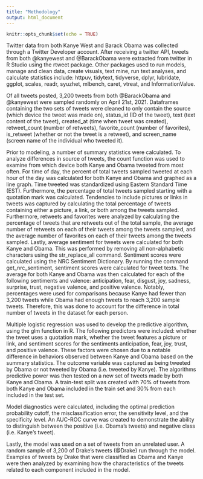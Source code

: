 ```yaml
---
title: "Methodology"
output: html_document
---
```


```r
knitr::opts_chunk$set(echo = TRUE)
```

Twitter data from both Kanye West and Barack Obama was collected through a Twitter Developer account. After receiving a twitter API, tweets from both @kanyewest and @BarackObama were extracted from twitter in R Studio using the rtweet package. Other packages used to run models, manage and clean data, create visuals, text mine, run text analyses, and calculate statistics include: httpuv, tidytext, tidyverse, dplyr, lubridate, ggplot, scales, readr, syuzhet, mlbench, caret, vtreat, and InformationValue. 

Of all tweets posted, 3,200 tweets from both @BarackObama and @kanyewest were sampled randomly on April 21st, 2021. Dataframes containing the two sets of tweets were cleaned to only contain the source (which device the tweet was made on), status_id (ID of the tweet), text (text content of the tweet), created_at (time when tweet was created), retweet_count (number of retweets), favorite_count (number of favorites), is_retweet (whether or not the tweet is a retweet), and screen_name (screen name of the individual who tweeted it).

Prior to modeling, a number of summary statistics were calculated. To analyze differences in source of tweets, the count function was used to examine from which device both Kanye and Obama tweeted from most often. For time of day, the percent of total tweets sampled tweeted at each hour of the day was calculated for both Kanye and Obama and graphed as a line graph. Time tweeted was standardized using Eastern Standard Time (EST). Furthermore, the percentage of total tweets sampled starting with a quotation mark was calculated. Tendencies to include pictures or links in tweets was captured by calculating the total percentage of tweets containing either a picture, a link, or both among the tweets sampled. Furthermore, retweets and favorites were analyzed by calculating the percentage of tweets that are retweets out of the total sample, the average number of retweets on each of their tweets among the tweets sampled, and the average number of favorites on each of their tweets among the tweets sampled. Lastly, average sentiment for tweets were calculated for both Kanye and Obama. This was performed by removing all non-alphabetic characters using the str_replace_all command. Sentiment scores were calculated using the NRC Sentiment Dictionary. By running the command get_nrc_sentiment, sentiment scores were calculated for tweet texts. The average for both Kanye and Obama was then calculated for each of the following sentiments and valence: anticipation, fear, disgust, joy, sadness, surprise, trust, negative valence, and positive valence. Notably, percentages were used for comparisons because Kanye had fewer than 3,200 tweets while Obama had enough tweets to reach 3,200 sample tweets. Therefore, this was done to account for the difference in total number of tweets in the dataset for each person.

Multiple logistic regression was used to develop the predictive algorithm, using the glm function in R. The following predictors were included: whether the tweet uses a quotation mark, whether the tweet features a picture or link, and sentiment scores for the sentiments anticipation, fear, joy, trust, and positive valence. These factors were chosen due to a notable difference in behaviors observed between Kanye and Obama based on the summary statistics. The outcome variable was captured as being tweeted by Obama or not tweeted by Obama (i.e. tweeted by Kanye). The algorithms predictive power was then tested on a new set of tweets made by both Kanye and Obama. A train-test split was created with 70% of tweets from both Kanye and Obama included in the train set and 30% from each included in the test set.

Model diagnostics were calculated, including the optimal prediction probability cutoff, the misclassification error, the sensitivity level, and the specificity level. An AUC-ROC curve was created to demonstrate the ability to distinguish between the positive (i.e. Obama’s tweets) and negative class (i.e. Kanye’s tweet).

Lastly, the model was used on a set of tweets from an unrelated user. A random sample of 3,200 of Drake’s tweets (@Drake) run through the model. Examples of tweets by Drake that were classified as Obama and Kanye were then analyzed by examining how the characteristics of the tweets related to each component included in the model.
